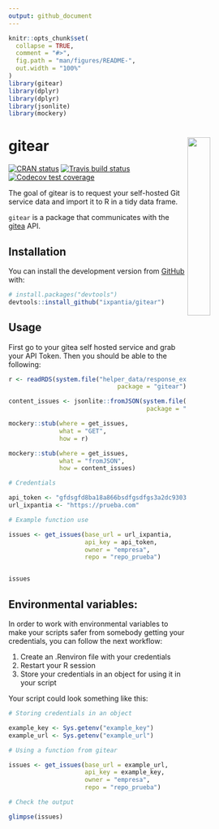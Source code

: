 ```yaml
---
output: github_document
---
```


<!-- README.md is generated from README.Rmd. Please edit that file -->

```r
knitr::opts_chunk$set(
  collapse = TRUE,
  comment = "#>",
  fig.path = "man/figures/README-",
  out.width = "100%"
)
library(gitear)
library(dplyr)
library(dplyr)
library(jsonlite)
library(mockery)
```

# gitear <a><img src="https://storage.googleapis.com/ix-paquetes-internos/logo-gitear.png" align="right" width="30%"></a>

<!-- badges: start -->
[![CRAN status](https://www.r-pkg.org/badges/version/gitear)](https://cran.r-project.org/package=gitear)
[![Travis build status](https://travis-ci.org/ixpantia/gitear.svg?branch=master)](https://travis-ci.org/ixpantia/gitear)
[![Codecov test coverage](https://codecov.io/gh/ixpantia/gitear/branch/master/graph/badge.svg)](https://codecov.io/gh/ixpantia/gitear?branch=master)
<!-- badges: end -->

The goal of gitear is to request your self-hosted Git service data and import 
it to R in a tidy data frame.

`gitear` is a package that communicates with the
[gitea](https://gitea.io/en-us/) API.

## Installation

You can install the development version from [GitHub](https://github.com/) with:

``` r
# install.packages("devtools")
devtools::install_github("ixpantia/gitear")
```
## Usage

First go to your gitea self hosted service and grab your API Token. Then you
should be able to the following:

```r

r <- readRDS(system.file("helper_data/response_example.RDS",
                              package = "gitear"))

content_issues <- jsonlite::fromJSON(system.file("helper_data/get_issues.json",
                                      package = "gitear"))

mockery::stub(where = get_issues,
              what = "GET",
              how = r)

mockery::stub(where = get_issues,
              what = "fromJSON",
              how = content_issues)
```

```r
# Credentials

api_token <- "gfdsgfd8ba18a866bsdfgsdfgs3a2dc9303453b0c92dcfb19"
url_ixpantia <- "https://prueba.com"

# Example function use

issues <- get_issues(base_url = url_ixpantia,
                     api_key = api_token,
                     owner = "empresa",
                     repo = "repo_prueba")


issues
```

## **Environmental variables:**

In order to work with environmental variables to make your scripts safer from
somebody getting your credentials, you can follow the next workflow:

  1. Create an .Renviron file with your credentials
  2. Restart your R session
  3. Store your credentials in an object for using it in your script
 
Your script could look something like this:

```r
# Storing credentials in an object

example_key <- Sys.getenv("example_key")
example_url <- Sys.getenv("example_url")

# Using a function from gitear

issues <- get_issues(base_url = example_url,
                     api_key = example_key,
                     owner = "empresa",
                     repo = "repo_prueba")

# Check the output

glimpse(issues)
```


